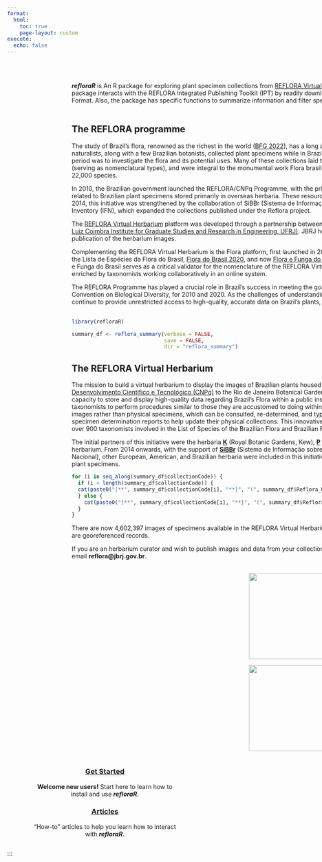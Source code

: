 ```yaml
---
format:
  html:
    toc: true
    page-layout: custom
execute: 
  echo: false
---
```


::: whitebox
::: {style="padding-left: 150px; padding-right: 25px; display: inline-block;"}
::: {layout-ncol="2"}
::: {style="text-align: left;"}
\
\
***refloraR*** is An R package for exploring plant specimen collections from [REFLORA Virtual Herbarium](https://ipt.jbrj.gov.br/reflora) hosted by [Rio de Janeiro Botanical Garden](https://www.gov.br/jbrj). The package interacts with the REFLORA Integrated Publishing Toolkit (IPT) by readily downloading full specimen records for any herbarium in Darwin Core Format. Also, the package has specific functions to summarize information and filter specific information by taxonomic or geographical search.\
\

## The REFLORA programme

The study of Brazil's flora, renowned as the richest in the world ([BFG 2022](https://doi.org/10.1002/tax.12640)), has a long and storied history. During the 18th and 19th centuries, European naturalists, along with a few Brazilian botanists, collected plant specimens while in Brazil, sending them to herbaria in Europe. The primary aim during this period was to investigate the flora and its potential uses. Many of these collections laid the groundwork for the description of new species or genera (serving as nomenclatural types), and were integral to the monumental work Flora brasiliensis ([Martius, Eichler & Urban, 1840–1906](https://www.biodiversitylibrary.org/bibliography/454)), which described over 22,000 species.

In 2010, the Brazilian government launched the REFLORA/CNPq Programme, with the primary goal of retrieving and making accessible images and data related to Brazilian plant specimens stored primarily in overseas herbaria. These resources are now available through the REFLORA Virtual Herbarium. In 2014, this initiative was strengthened by the collaboration of SiBBr (Sistema de Informação sobre a Biodiversidade Brasileira) and the National Forest Inventory (IFN), which expanded the collections published under the Reflora project.

The [REFLORA Virtual Herbarium](https://floradobrasil.jbrj.gov.br/reflora/herbarioVirtual/ConsultaPublicoHVUC/ConsultaPublicoHVUC.do) platform was developed through a partnership between the [Rio de Janeiro Botanical Garden (JBRJ)](https://www.gov.br/jbrj) and [COPPE (Alberto Luiz Coimbra Institute for Graduate Studies and Research in Engineering, UFRJ)](https://coppe.ufrj.br/en/home-en/). JBRJ hosts the system, overseeing the reception, storage, and publication of the herbarium images.

Complementing the REFLORA Virtual Herbarium is the Flora platform, first launched in 2008. This system has evolved through several stages—including the Lista de Espécies da Flora do Brasil, [Flora do Brasil 2020](http://doi.org/10.47871/jbrj2021004), and now [Flora e Funga do Brasil](https://floradobrasil.jbrj.gov.br/consulta/)—and is also part of the broader REFLORA Programme. Flora e Funga do Brasil serves as a critical validator for the nomenclature of the REFLORA Virtual Herbarium’s images, which are continuously refined and enriched by taxonomists working collaboratively in an online system.

The REFLORA Programme has played a crucial role in Brazil’s success in meeting the goals of the Global Strategy for Plant Conservation, part of the Convention on Biological Diversity, for 2010 and 2020. As the challenges of understanding and studying biodiversity persist, the REFLORA systems will continue to provide unrestricted access to high-quality, accurate data on Brazil's plants, algae, and fungi.\
\

```r

library(refloraR)

summary_df <- reflora_summary(verbose = FALSE,
                              save = FALSE,
                              dir = "reflora_summary")
```

## The REFLORA Virtual Herbarium

The mission to build a virtual herbarium to display the images of Brazilian plants housed in foreign herbaria was presented by the [Conselho Nacional de Desenvolvimento Científico e Tecnológico (CNPq)](https://www.gov.br/cnpq/pt-br) to the Rio de Janeiro Botanical Garden (JBRJ) in December 2010. The objective was to provide the capacity to store and display high-quality data regarding Brazil’s Flora within a public institution. The Reflora Virtual Herbarium is designed to allow taxonomists to perform procedures similar to those they are accustomed to doing within physical collections. On this site, they have access to high-quality images rather than physical specimens, which can be consulted, re-determined, and typified, among other functionalities. Curators also have access to specimen determination reports to help update their physical collections. This innovative system has been available for study and update by a group of over 900 taxonomists involved in the List of Species of the Brazilian Flora and Brazilian Flora 2020 projects.

The initial partners of this initiative were the herbaria [**K**](https://www.kew.org) (Royal Botanic Gardens, Kew), [**P**](https://www.mnhn.fr/fr/collection-des-plantes-vasculaires) (Muséum national d’histoire naturelle, Paris), and the [**RB**](https://www.gov.br/jbrj) (JBRJ) herbarium. From 2014 onwards, with the support of [**SiBBr**](https://www.sibbr.gov.br) (Sistema de Informação sobre a Biodiversidade Brasileira) and [**IFN**](https://www.gov.br/florestal/pt-br/assuntos/ifn) (Inventário Florestal Nacional), other European, American, and Brazilian herbaria were included in this initiative, many of which received equipment and training to digitize their plant specimens.

```r

for (i in seq_along(summary_df$collectionCode)) {
  if (i < length(summary_df$collectionCode)) {
  cat(paste0("[**", summary_df$collectionCode[i], "**]", "(", summary_df$Reflora_URL[i], ")"), paste0("(", summary_df$rightsHolder[i], "), "))
  } else {
    cat(paste0("[**", summary_df$collectionCode[i], "**]", "(", summary_df$Reflora_URL[i], ")"), paste0("(", summary_df$rightsHolder[i], ")."))
  }
}
```

There are now 4,602,397 images of specimens available in the REFLORA Virtual Herbarium. Among them, 157,652 are nomenclatural types and 1,985,843 are georeferenced records.

If you are an herbarium curator and wish to publish images and data from your collection in REFLORA Virtual Herbarium, send a request to the contact email **reflora\@jbrj.gov.br**.\
\
:::

::: {style="text-align: center;"}
![](figures/refloraR_hex_sticker.png){style="align: right;" width="200"}

![](figures/JBRJ-Marca_Vt-VK-S-P-B_v01.jpg){style="align: right;" width="200"}
:::
:::
:::
:::

::: mainbox
::: {style="padding-left: 50px; padding-right: 100px; display: inline-block;"}
::: {layout-ncol="2"}
::: {style="text-align: center;"}
### [Get Started](/get-started/index.qmd)

**Welcome new users!** Start here to learn how to install and use ***refloraR***.
:::

::: {style="text-align: center;"}
### [Articles](/articles/index.qmd)

"How-to" articles to help you learn how to interact with ***refloraR***.
:::
:::
:::
:::

:::
